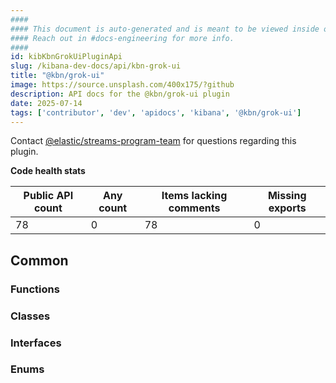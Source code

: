 ```yaml
---
####
#### This document is auto-generated and is meant to be viewed inside our experimental, new docs system.
#### Reach out in #docs-engineering for more info.
####
id: kibKbnGrokUiPluginApi
slug: /kibana-dev-docs/api/kbn-grok-ui
title: "@kbn/grok-ui"
image: https://source.unsplash.com/400x175/?github
description: API docs for the @kbn/grok-ui plugin
date: 2025-07-14
tags: ['contributor', 'dev', 'apidocs', 'kibana', '@kbn/grok-ui']
---
```




Contact [@elastic/streams-program-team](https://github.com/orgs/elastic/teams/streams-program-team) for questions regarding this plugin.

**Code health stats**

| Public API count  | Any count | Items lacking comments | Missing exports |
|-------------------|-----------|------------------------|-----------------|
| 78 | 0 | 78 | 0 |

## Common

### Functions
<DocDefinitionList data={kbnGrokUiObj.common.functions}/>

### Classes
<DocDefinitionList data={kbnGrokUiObj.common.classes}/>

### Interfaces
<DocDefinitionList data={kbnGrokUiObj.common.interfaces}/>

### Enums
<DocDefinitionList data={kbnGrokUiObj.common.enums}/>

